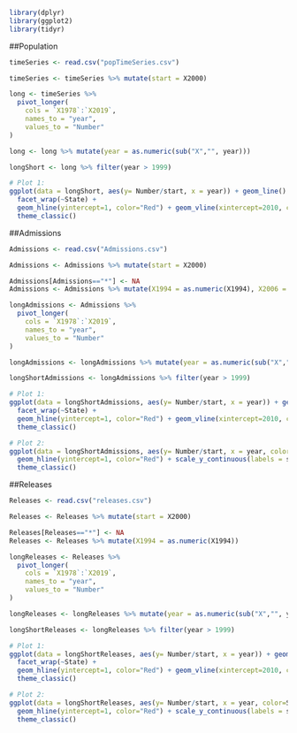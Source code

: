 ```r
library(dplyr)
library(ggplot2)
library(tidyr)
```
##Population
```r
timeSeries <- read.csv("popTimeSeries.csv")
```
```r
timeSeries <- timeSeries %>% mutate(start = X2000)
```

```r
long <- timeSeries %>% 
  pivot_longer(
    cols = `X1978`:`X2019`, 
    names_to = "year",
    values_to = "Number"
)
```
```r
long <- long %>% mutate(year = as.numeric(sub("X","", year)))
```
```r
longShort <- long %>% filter(year > 1999)
```


```r
# Plot 1: 
ggplot(data = longShort, aes(y= Number/start, x = year)) + geom_line() + 
  facet_wrap(~State) + 
  geom_hline(yintercept=1, color="Red") + geom_vline(xintercept=2010, color="Red") + scale_y_continuous(labels = scales::percent)+
  theme_classic()
```


##Admissions
```r
Admissions <- read.csv("Admissions.csv")
```
```r
Admissions <- Admissions %>% mutate(start = X2000)
```

```r
Admissions[Admissions=="*"] <- NA
Admissions <- Admissions %>% mutate(X1994 = as.numeric(X1994), X2006 = as.numeric(X2006))
```


```r
longAdmissions <- Admissions %>% 
  pivot_longer(
    cols = `X1978`:`X2019`, 
    names_to = "year",
    values_to = "Number"
)
```
```r
longAdmissions <- longAdmissions %>% mutate(year = as.numeric(sub("X","", year)))
```

```r
longShortAdmissions <- longAdmissions %>% filter(year > 1999)
```

```r
# Plot 1: 
ggplot(data = longShortAdmissions, aes(y= Number/start, x = year)) + geom_line() + 
  facet_wrap(~State) + 
  geom_hline(yintercept=1, color="Red") + geom_vline(xintercept=2010, color="Red") + scale_y_continuous(labels = scales::percent)+
  theme_classic()
```

```r
# Plot 2: 
ggplot(data = longShortAdmissions, aes(y= Number/start, x = year, color=State)) + geom_line() + 
  geom_hline(yintercept=1, color="Red") + scale_y_continuous(labels = scales::percent)+ 
  theme_classic()
```
##Releases

```r
Releases <- read.csv("releases.csv")
```
```r
Releases <- Releases %>% mutate(start = X2000)
```

```r
Releases[Releases=="*"] <- NA
Releases <- Releases %>% mutate(X1994 = as.numeric(X1994))
```


```r
longReleases <- Releases %>% 
  pivot_longer(
    cols = `X1978`:`X2019`, 
    names_to = "year",
    values_to = "Number"
)
```
```r
longReleases <- longReleases %>% mutate(year = as.numeric(sub("X","", year)))
```

```r
longShortReleases <- longReleases %>% filter(year > 1999)
```

```r
# Plot 1: 
ggplot(data = longShortReleases, aes(y= Number/start, x = year)) + geom_line() + 
  facet_wrap(~State) + 
  geom_hline(yintercept=1, color="Red") + geom_vline(xintercept=2010, color="Red") + scale_y_continuous(labels = scales::percent)+
  theme_classic()
```

```r
# Plot 2: 
ggplot(data = longShortReleases, aes(y= Number/start, x = year, color=State)) + geom_line() + 
  geom_hline(yintercept=1, color="Red") + scale_y_continuous(labels = scales::percent)+ 
  theme_classic()
```